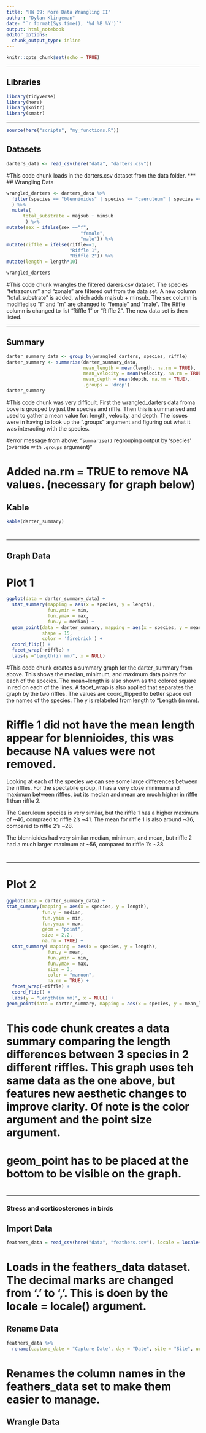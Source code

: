 ```yaml
---
title: "HW 09: More Data Wrangling II"
author: "Dylan Klingeman"
date: "`r format(Sys.time(), '%d %B %Y')`"
output: html_notebook
editor_options: 
  chunk_output_type: inline
---
```


```r
knitr::opts_chunk$set(echo = TRUE)
```
***
## Libraries
```r
library(tidyverse)
library(here)
library(knitr)
library(smatr)
```
***
```r
source(here("scripts", "my_functions.R"))
```


## Datasets
```r
darters_data <- read_csv(here("data", "darters.csv"))
```

#This code chunk loads in the darters.csv dataset from the data folder. 
***
## Wrangling Data
```r
wrangled_darters <- darters_data %>% 
  filter(species == "blennioides" | species == "caeruleum" | species =="spectabile"
  ) %>% 
  mutate(
      total_substrate = majsub + minsub
       ) %>% 
mutate(sex = ifelse(sex =="f", 
                           "female", 
                           "male")) %>% 
mutate(riffle = ifelse(riffle==1, 
                       "Riffle 1", 
                       "Riffle 2")) %>% 
mutate(length = length*10)

wrangled_darters
```

#This code chunk wrangles the filtered darers.csv dataset. The species "tetrazonum" and "zonale" are filtered out from the data set. A new column "total_substrate" is added, which adds majsub + minsub. The sex column is modified so "f" and "m" are changed to "female" and "male". The Riffle column is changed to list "Riffle 1" or "Riffle 2". The new data set is then listed. 

***

## Summary

```r
darter_summary_data <- group_by(wrangled_darters, species, riffle)
darter_summary <- summarise(darter_summary_data, 
                            mean_length = mean(length, na.rm = TRUE),
                            mean_velocity = mean(velocity, na.rm = TRUE),
                            mean_depth = mean(depth, na.rm = TRUE), 
                            .groups = 'drop')
darter_summary
```

#This code chunk was very difficult. First the wrangled_darters data froma bove is grouped by just the species and riffle. Then this is summarised and used to gather a mean value for: length, velocity, and depth. The issues were in having to look up the ".groups" argument and figuring out what it was interacting with the species. 

#error message from above: "`summarise()` regrouping output by 'species' (override with `.groups` argument)"

# Added na.rm = TRUE to remove NA values. (necessary for graph below)

## Kable

```r
kable(darter_summary)
```
#
***
## Graph Data
# Plot 1

```r
ggplot(data = darter_summary_data) + 
  stat_summary(mapping = aes(x = species, y = length), 
               fun.ymin = min,
               fun.ymax = max, 
               fun.y = median) +
  geom_point(data = darter_summary, mapping = aes(x = species, y = mean_length),
             shape = 15,
             color = 'firebrick') + 
  coord_flip() + 
  facet_wrap(~riffle) + 
  labs(y ="Length(in mm)", x = NULL)
```

#This code chunk creates a summary graph for the darter_summary from above. This shows the median, minimum, and maximum data points for each of the species. The mean+length is also shown as the colored square in red on each of the lines. A facet_wrap is also applied that separates the graph by the two riffles. The values are coord_flipped to better space out the names of the species. The y is relabeled from length to "Length (in mm).

# Riffle 1 did not have the mean length appear for blennioides, this was because NA values were not removed. 


Looking at each of the species we can see some large differences between the riffles. For the spectabile group, it has a very close minimum and maximum between riffles, but its median and mean are much higher in riffle 1 than riffle 2. 

The Caeruleum species is very similar, but the riffle 1 has a higher maximum of ~46, compraed to riffle 2's ~41. The mean for riffle 1 is also around ~36, compared to riffle 2's ~28. 

The blennioides had very similar median, minimum, and mean, but riffle 2 had a much larger maximum at ~56, compared to riffle 1's ~38. 

# 
***

# Plot 2

```r
ggplot(data = darter_summary_data) +
stat_summary(mapping = aes(x = species, y = length), 
             fun.y = median,
             fun.ymin = min, 
             fun.ymax = max, 
             geom = "point",
             size = 2.2, 
             na.rm = TRUE) + 
  stat_summary( mapping = aes(x = species, y = length),
               fun.y = mean, 
               fun.ymin = min, 
               fun.ymax = max, 
               size = 3, 
               color = "maroon", 
               na.rm = TRUE) + 
  facet_wrap(~riffle) + 
  coord_flip() + 
  labs(y = "Length(in mm)", x = NULL) +
geom_point(data = darter_summary, mapping = aes(x = species, y = mean_length), color = "grey60") 
```

# This code chunk creates a data summary comparing the length differences between 3 species in 2 different riffles. This graph uses teh same data as the one above, but features new aesthetic changes to improve clarity. Of note is the color argument and the point size argument. 

# geom_point has to be placed at the bottom to be visible on the graph. 

#

***
### Stress and corticosterones in birds

## Import Data

```r
feathers_data = read_csv(here("data", "feathers.csv"), locale = locale(decimal_mark = ","))
```

# Loads in the feathers_data dataset. The decimal marks are changed from '.' to ','. This is doen by the locale = locale() argument. 

## Rename Data

```r
feathers_data %>% 
  rename(capture_date = "Capture Date", day = "Date", site = "Site", urban_score = "Urba Score", cortF = "CortF ng/mg", cortB = "CortF ng/mm", sex = "Sex", smi = "SMI", tarsus = "Tarsus", mass = "Mass", basal_cort = "Bas_Cort", stress_cort = "Stress_Cort")
```

# Renames the column names in the feathers_data set to make them easier to manage. 

## Wrangle Data

